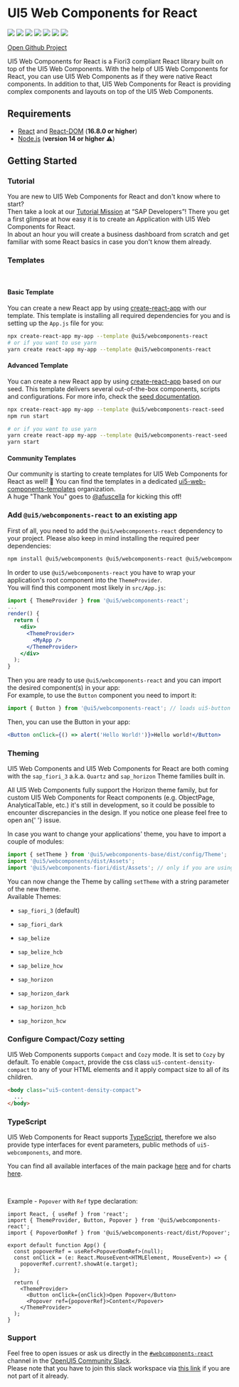 
<Meta title="Getting Started" />

# UI5 Web Components for React

[![](https://github.com/SAP/ui5-webcomponents-react/workflows/build/badge.svg)](https://github.com/SAP/ui5-webcomponents-react/actions?query=workflow:%22build%22)
[![](https://coveralls.io/repos/github/SAP/ui5-webcomponents-react/badge.svg)](https://coveralls.io/github/SAP/ui5-web)
[![](https://badgen.net/badge/slack/Join%20OpenUI5%20Slack%20workspace/blue?icon=slack)](https://ui5-slack-invite.cfapps.eu10.hana.ondemand.com/)
[![](https://badgen.net/badge/slack/webcomponents-react/orange?icon=slack)](https://openui5.slack.com/archives/CSQEJ2J04)
[![](https://badgen.net/badge/code%20style/prettier?color=pink)](https://github.com/prettier/prettier)
[![](https://badgen.net/badge/maintained%20with/lerna?color=purple)](https://lernajs.io/)
[![](https://badgen.net/github/stars/SAP/ui5-webcomponents-react?icon=github&color=black)](https://github.com/SAP/ui5-webcomponents-react/stargazers)

[Open Github Project](https://github.com/SAP/ui5-webcomponents-react)

UI5 Web Components for React is a Fiori3 compliant React library built on top of the UI5 Web Components.
With the help of UI5 Web Components for React, you can use UI5 Web Components as if they were native React components.
In addition to that, UI5 Web Components for React is providing complex components and layouts on top of the UI5 Web Components.

## Requirements

- [React](https://www.npmjs.com/package/react) and [React-DOM](https://www.npmjs.com/package/react-dom) (**16.8.0 or higher**)
- [Node.js](https://nodejs.org/) (**version 14 or higher** ⚠️)

## Getting Started

### Tutorial

You are new to UI5 Web Components for React and don't know where to start?<br />
Then take a look at our [Tutorial Mission](https://developers.sap.com/mission.react-spa.html) at “SAP Developers”!
There you get a first glimpse at how easy it is to create an Application with UI5 Web Components for React.<br />
In about an hour you will create a business dashboard from scratch and get familiar with some React basics in case you don't know them already.

### Templates

<br />

#### Basic Template

You can create a new React app by using [create-react-app](https://facebook.github.io/create-react-app/) with our template.
This template is installing all required dependencies for you and is setting up the `App.js` file for you:

```sh
npx create-react-app my-app --template @ui5/webcomponents-react
# or if you want to use yarn
yarn create react-app my-app --template @ui5/webcomponents-react
```

#### Advanced Template

You can create a new React app by using [create-react-app](https://facebook.github.io/create-react-app/) based on our seed.
This template delivers several out-of-the-box components, scripts and configurations.
For more info, check the [seed documentation](https://github.com/SAP/ui5-webcomponents-react/tree/main/packages/cra-template-seed).

```sh
npx create-react-app my-app --template @ui5/webcomponents-react-seed
npm run start

# or if you want to use yarn
yarn create react-app my-app --template @ui5/webcomponents-react-seed
yarn start
```

#### Community Templates

Our community is starting to create templates for UI5 Web Components for React as well! 🎉
You can find the templates in a dedicated [ui5-web-components-templates](https://github.com/ui5-web-components-templates) organization.<br />
A huge "Thank You" goes to [@afuscella](https://github.com/afuscella) for kicking this off!

### Add `@ui5/webcomponents-react` to an existing app

First of all, you need to add the `@ui5/webcomponents-react` dependency to your project. Please also keep in mind installing the required peer dependencies:

```sh
npm install @ui5/webcomponents @ui5/webcomponents-react @ui5/webcomponents-fiori --save
```

In order to use `@ui5/webcomponents-react` you have to wrap your application's root component into the `ThemeProvider`.<br/>
You will find this component most likely in `src/App.js`:

```jsx
import { ThemeProvider } from '@ui5/webcomponents-react';
...
render() {
  return (
    <div>
      <ThemeProvider>
        <MyApp />
      </ThemeProvider>
    </div>
  );
}
```

Then you are ready to use `@ui5/webcomponents-react` and you can import the desired component(s) in your app:<br />
For example, to use the `Button` component you need to import it:

```jsx
import { Button } from '@ui5/webcomponents-react'; // loads ui5-button wrapped in a ui5-webcomponents-react component
```

Then, you can use the Button in your app:

```jsx
<Button onClick={() => alert('Hello World!')}>Hello world!</Button>
```

### Theming

UI5 Web Components and UI5 Web Components for React are both coming with the `sap_fiori_3` a.k.a. `Quartz` and `sap_horizon` Theme families built in.

<MessageStrip hideCloseButton>
  All UI5 Web Components fully support the Horizon theme family, but for custom UI5 Web Components for React components
  (e.g. ObjectPage, AnalyticalTable, etc.) it's still in development, so it could be possible to encounter discrepancies
  in the design. If you notice one please feel free to open an{' '}
  <Link href="https://github.com/SAP/ui5-webcomponents-react/issues/new/choose">issue</Link>.
</MessageStrip>

In case you want to change your applications' theme, you have to import a couple of modules:

```js
import { setTheme } from '@ui5/webcomponents-base/dist/config/Theme';
import '@ui5/webcomponents/dist/Assets';
import '@ui5/webcomponents-fiori/dist/Assets'; // only if you are using the ShellBar, Product Switch or the Upload Collection
```

You can now change the Theme by calling `setTheme` with a string parameter of the new theme.<br />
Available Themes:

- `sap_fiori_3` (default)
- `sap_fiori_dark`
- `sap_belize`
- `sap_belize_hcb`
- `sap_belize_hcw`

- `sap_horizon`
- `sap_horizon_dark`
- `sap_horizon_hcb`
- `sap_horizon_hcw`

### Configure Compact/Cozy setting

UI5 Web Components supports `Compact` and `Cozy` mode. It is set to `Cozy` by default. To enable `Compact`, provide the css class `ui5-content-density-compact` to any of your HTML elements and it apply compact size to all of its children.

```html
<body class="ui5-content-density-compact">
  ...
</body>
```

### TypeScript

UI5 Web Components for React supports [TypeScript](https://www.typescriptlang.org/), therefore we also provide type interfaces for event parameters, public methods of `ui5-webcomponents`, and more.

You can find all available interfaces of the main package [here](https://github.com/SAP/ui5-webcomponents-react/tree/main/packages/main/src/interfaces) and for charts [here](https://github.com/SAP/ui5-webcomponents-react/tree/main/packages/charts/src/interfaces).

<br />

Example - `Popover` with `Ref` type declaration:

```tsx
import React, { useRef } from 'react';
import { ThemeProvider, Button, Popover } from '@ui5/webcomponents-react';
import { PopoverDomRef } from '@ui5/webcomponents-react/dist/Popover';

export default function App() {
  const popoverRef = useRef<PopoverDomRef>(null);
  const onClick = (e: React.MouseEvent<HTMLElement, MouseEvent>) => {
    popoverRef.current?.showAt(e.target);
  };

  return (
    <ThemeProvider>
      <Button onClick={onClick}>Open Popover</Button>
      <Popover ref={popoverRef}>Content</Popover>
    </ThemeProvider>
  );
}
```

### Support

Feel free to open issues or ask us directly in the [`#webcomponents-react`](https://openui5.slack.com/archives/CSQEJ2J04) channel in the
[OpenUI5 Community Slack](https://ui5-slack-invite.cfapps.eu10.hana.ondemand.com/).<br />
Please note that you have to join this slack workspace via [this link](https://ui5-slack-invite.cfapps.eu10.hana.ondemand.com/) if you are not part of it already.

<Footer />

